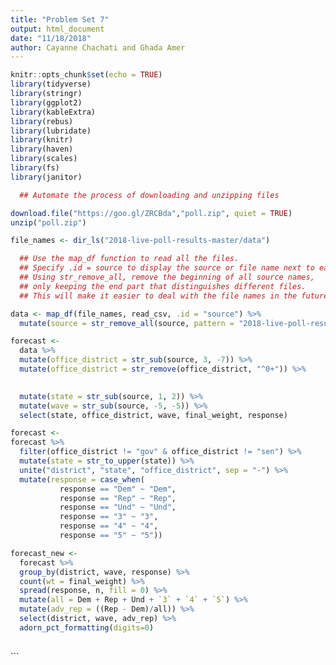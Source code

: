 ```yaml
---
title: "Problem Set 7"
output: html_document
date: "11/18/2018"
author: Cayanne Chachati and Ghada Amer 
---
```


```r
knitr::opts_chunk$set(echo = TRUE)
library(tidyverse)
library(stringr)
library(ggplot2)
library(kableExtra)
library(rebus)
library(lubridate)
library(knitr)
library(haven)
library(scales)
library(fs)
library(janitor)
```

```r

  ## Automate the process of downloading and unzipping files 

download.file("https://goo.gl/ZRCBda","poll.zip", quiet = TRUE)
unzip("poll.zip")

file_names <- dir_ls("2018-live-poll-results-master/data")

  ## Use the map_df function to read all the files.
  ## Specify .id = source to display the source or file name next to each observation.
  ## Using str_remove_all, remove the beginning of all source names,
  ## only keeping the end part that distinguishes different files.
  ## This will make it easier to deal with the file names in the future. 

data <- map_df(file_names, read_csv, .id = "source") %>%
  mutate(source = str_remove_all(source, pattern = "2018-live-poll-results-master/data/elections-poll-"))
```

```r
forecast <-
  data %>%
  mutate(office_district = str_sub(source, 3, -7)) %>%
  mutate(office_district = str_remove(office_district, "^0+")) %>%

  
  mutate(state = str_sub(source, 1, 2)) %>%
  mutate(wave = str_sub(source, -5, -5)) %>%
  select(state, office_district, wave, final_weight, response)

forecast <-
forecast %>%
  filter(office_district != "gov" & office_district != "sen") %>%
  mutate(state = str_to_upper(state)) %>%
  unite("district", "state", "office_district", sep = "-") %>% 
  mutate(response = case_when(
           response == "Dem" ~ "Dem",
           response == "Rep" ~ "Rep",
           response == "Und" ~ "Und", 
           response == "3" ~ "3",
           response == "4" ~ "4",
           response == "5" ~ "5")) 

forecast_new <-
  forecast %>% 
  group_by(district, wave, response) %>% 
  count(wt = final_weight) %>% 
  spread(response, n, fill = 0) %>% 
  mutate(all = Dem + Rep + Und + `3` + `4` + `5`) %>% 
  mutate(adv_rep = ((Rep - Dem)/all)) %>% 
  select(district, wave, adv_rep) %>% 
  adorn_pct_formatting(digits=0)
  
```




```
